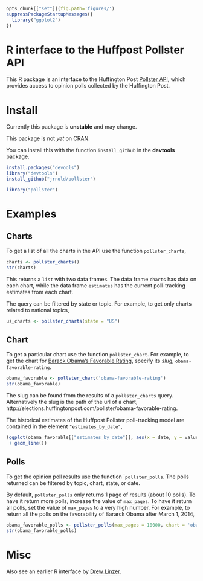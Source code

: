 ```r
opts_chunk[["set"]](fig.path='figures/')
suppressPackageStartupMessages({
  library("ggplot2")
})
```

# R interface to the Huffpost Pollster API

This R package is an interface to the Huffington Post [Pollster API](http://elections.huffingtonpost.com/pollster/api), which provides access to opinion polls collected by the Huffington Post.

# Install

Currently this package is **unstable** and may change.

This package is not *yet* on CRAN.

You can install this with the function ``install_github`` in the **devtools** package.
```r
install.packages("devools")
library("devtools")
install_github("jrnold/pollster")
```
```r
library("pollster")
```

# Examples

## Charts

To get a list of all the charts in the API use the function ``pollster_charts``,
```r
charts <- pollster_charts()
str(charts)
```
This returns a ``list`` with two data frames.
The data frame ``charts`` has data on each chart,
while the data frame ``estimates`` has the current poll-tracking estimates from each chart.

The query can be filtered by state or topic.
For example, to get only charts related to national topics,
```r
us_charts <- pollster_charts(state = "US")
```

## Chart

To get a particular chart use the function ``pollster_chart``.
For example, to get the chart for [Barack Obama's Favorable Rating](http://elections.huffingtonpost.com/pollster/obama-favorable-rating), specify its *slug*, ``obama-favorable-rating``.
```r
obama_favorable <- pollster_chart('obama-favorable-rating')
str(obama_favorable)
```
The slug can be found from the results of a ``pollster_charts`` query.
Alternatively the slug is the path of the url of a chart, http://elections.huffingtonpost.com/pollster/obama-favorable-rating.

The historical estimates of the Huffpost Pollster poll-tracking model are contained in the element ``"estimates_by_date"``,
```r
(ggplot(obama_favorable[["estimates_by_date"]], aes(x = date, y = value, color = choice))
 + geom_line())
```

## Polls

To get the opinion poll results use the function ``pollster_polls`.
The polls returned can be filtered by topic, chart, state, or date.

By default, ``pollster_polls`` only returns 1 page of results (about 10 polls).
To have it return more polls, increase the value of ``max_pages``.
To have it return all polls, set the value of ``max_pages`` to a very high number.
For example, to return all the polls on the favorability of Bararck Obama after March 1, 2014,
```r
obama_favorable_polls <- pollster_polls(max_pages = 10000, chart = 'obama-favorable-rating', after = "2014-3-1")
str(obama_favorable_polls)	
```


# Misc

Also see an earlier R interface by [Drew Linzer](https://github.com/dlinzer/pollstR/).

<!--  LocalWords:  Huffpost API Huffington CRAN github devtools str
 -->
<!--  LocalWords:  devools jrnold ggplot obama url aes favorability
 -->
<!--  LocalWords:  Bararck
 -->
